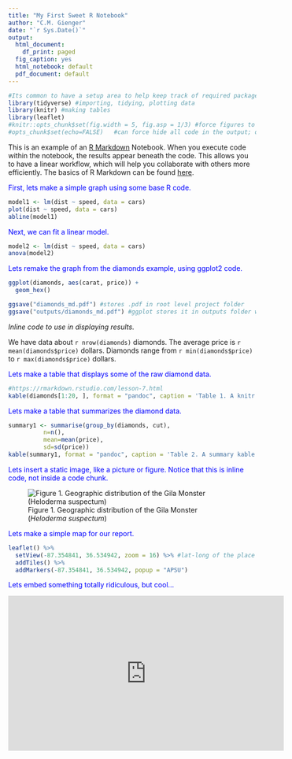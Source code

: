 ```yaml
---
title: "My First Sweet R Notebook"
author: "C.M. Gienger"
date: "`r Sys.Date()`"
output:
  html_document:
    df_print: paged
  fig_caption: yes
  html_notebook: default
  pdf_document: default
---
```


```r
#Its common to have a setup area to help keep track of required packages and formatting options
library(tidyverse) #importing, tidying, plotting data
library(knitr) #making tables
library(leaflet)
#knitr::opts_chunk$set(fig.width = 5, fig.asp = 1/3) #force figures to be a certain size and aspect ratio
#opts_chunk$set(echo=FALSE)   #can force hide all code in the output; disables 'code folding'
```

This is an example of an [R Markdown](http://rmarkdown.rstudio.com) Notebook. When you execute code within the notebook, the results appear beneath the code. This allows you to have a linear workflow, which will help you collaborate with others more efficiently. The basics of R Markdown can be found [here](https://r4ds.had.co.nz/r-markdown.html). 

<span style="color:blue">First, lets make a simple graph using some base R code.</span>
```r
model1 <- lm(dist ~ speed, data = cars)
plot(dist ~ speed, data = cars)
abline(model1)

```

<span style="color:blue">Next, we can fit a linear model.</span>
```r
model2 <- lm(dist ~ speed, data = cars)
anova(model2)
```

<span style="color:blue">Lets remake the graph from the diamonds example, using ggplot2 code.</span>

```r
ggplot(diamonds, aes(carat, price)) +
  geom_hex()

ggsave("diamonds_md.pdf") #stores .pdf in root level project folder
ggsave("outputs/diamonds_md.pdf") #ggplot stores it in outputs folder we created previously
```

*Inline code to use in displaying results.*  

We have data about `r nrow(diamonds)` diamonds. The average price is `r mean(diamonds$price)` dollars. Diamonds range from `r min(diamonds$price)` to `r max(diamonds$price)` dollars.

<span style="color:blue">Lets make a table that displays some of the raw diamond data.</span>

```r
#https://rmarkdown.rstudio.com/lesson-7.html
kable(diamonds[1:20, ], format = "pandoc", caption = 'Table 1. A knitr kable displaying the first 20 diamonds in the data set.')

```

<span style="color:blue">Lets make a table that summarizes the diamond data.</span>

```r
summary1 <- summarise(group_by(diamonds, cut),
          n=n(), 
          mean=mean(price), 
          sd=sd(price))
kable(summary1, format = "pandoc", caption = 'Table 2. A summary kable displaying number, mean, and standard deviation for each of five cuts of diamond.')
```

<span style="color:blue">Lets insert a static image, like a picture or figure. Notice that this is inline code, not inside a code chunk.</span>

![Figure 1. Geographic distribution of the Gila Monster (*Heloderma suspectum*)](images/gila_range_map.jpg)

<span style="color:blue">Lets make a simple map for our report.</span>
```r
leaflet() %>%
  setView(-87.354841, 36.534942, zoom = 16) %>% #lat-long of the place of interest
  addTiles() %>%
  addMarkers(-87.354841, 36.534942, popup = "APSU")
```

<span style="color:blue">Lets embed something totally ridiculous, but cool...</span>

<iframe width="560" height="315" src="https://www.youtube.com/embed/8RXYN0DnYeU" frameborder="0" allowfullscreen></iframe>


